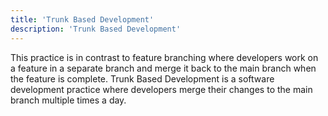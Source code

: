 ```yaml
---
title: 'Trunk Based Development'
description: 'Trunk Based Development'
---
```


This practice is in contrast to feature branching where developers work on a feature in a separate branch and merge it back to the main branch when the feature is complete. Trunk Based Development is a software development practice where developers merge their changes to the main branch multiple times a day.